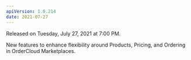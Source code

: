 ```yaml
---
apiVersion: 1.0.214
date: 2021-07-27
---
```


Released on Tuesday, July 27, 2021 at 7:00 PM.

New features to enhance flexibility around  <Link to="/knowledge-base/products-pricing-ordering-in-marketplaces">Products, Pricing, and Ordering in OrderCloud Marketplaces</Link>.
